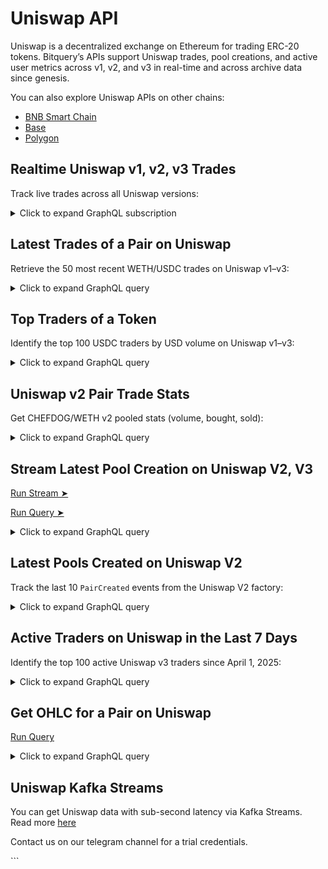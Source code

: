 # Uniswap API

Uniswap is a decentralized exchange on Ethereum for trading ERC-20 tokens. Bitquery’s APIs support Uniswap trades, pool creations, and active user metrics across v1, v2, and v3 in real-time and across archive data since genesis.

You can also explore Uniswap APIs on other chains:

- [BNB Smart Chain](https://docs.bitquery.io/docs/examples/BSC/bsc-uniswap-api/)
- [Base](https://docs.bitquery.io/docs/examples/Base/base-uniswap-api/)
- [Polygon](https://docs.bitquery.io/docs/examples/Matic/matic-uniswap-api/)

<Head>
  <meta name="title" content="Uniswap API - Ethereum On-Chain Token & Trade Data" />
  <meta name="description" content="Access real-time on-chain data for Uniswap tokens using the Bitquery-powered Uniswap API. Track trades, liquidity, token prices, and more on Ethereum." />
  <meta name="keywords" content="Uniswap API,Uniswap token data,Ethereum API,Uniswap on-chain data,Uniswap DEX API,Ethereum tokens,Bitquery API,crypto trading API,Uniswap blockchain data,token analytics API,DeFi analytics,Ethereum memecoins,Uniswap liquidity data" />
  <meta name="robots" content="index, follow" />
  <meta httpEquiv="Content-Type" content="text/html; charset=utf-8" />
  <meta name="language" content="English" />

<meta property="og:type" content="website" />
<meta
  property="og:title"
  content="Uniswap API - Ethereum On-Chain Token & Trade Data"
/>
<meta
  property="og:description"
  content="Explore token analytics and real-time data from Uniswap projects on Ethereum with the Bitquery API."
/>

  <meta property="twitter:card" content="summary_large_image" />
  <meta property="twitter:title" content="Uniswap API - Token & Trade Data on Ethereum" />
  <meta property="twitter:description" content="Monitor token trades, prices, and liquidity for Uniswap tokens using Bitquery's on-chain API." />
</Head>


## Realtime Uniswap v1, v2, v3 Trades

Track live trades across all Uniswap versions:

<details>
  <summary>Click to expand GraphQL subscription</summary>

```graphql
subscription {
  EVM(network: eth) {
    DEXTrades(
      where: {
        Trade: {
          Dex: {
            ProtocolName: { in: ["uniswap_v3", "uniswap_v2", "uniswap_v1"] }
          }
        }
      }
    ) {
      Block {
        Number
        Time
      }
      Transaction {
        From
        To
        Hash
      }
      Trade {
        Dex {
          Delegated
          DelegatedTo
          OwnerAddress
          Pair {
            Decimals
            Name
            SmartContract
          }
          ProtocolFamily
          ProtocolName
          ProtocolVersion
          SmartContract
        }
        Buy {
          Amount
          Buyer
          Currency {
            Name
            Symbol
            SmartContract
          }
          Seller
          Price
        }
        Sell {
          Amount
          Buyer
          Currency {
            Name
            SmartContract
            Symbol
          }
          Seller
          Price
        }
      }
    }
  }
}
```

</details>

## Latest Trades of a Pair on Uniswap

Retrieve the 50 most recent WETH/USDC trades on Uniswap v1–v3:

<details>
  <summary>Click to expand GraphQL query</summary>

```graphql
query LatestTrades {
  EVM(network: eth) {
    DEXTradeByTokens(
      orderBy: { descending: Block_Time }
      limit: { count: 50 }
      where: {
        Trade: {
          Side: {
            Amount: { gt: "0" }
            Currency: {
              SmartContract: {
                is: "0xa0b86991c6218b36c1d19d4a2e9eb0ce3606eb48"
              }
            }
          }
          Currency: {
            SmartContract: { is: "0xc02aaa39b223fe8d0a0e5c4f27ead9083c756cc2" }
          }
          Dex: {
            ProtocolName: { in: ["uniswap_v3", "uniswap_v2", "uniswap_v1"] }
          }
        }
      }
    ) {
      Block {
        allTime: Time
      }
      Trade {
        Dex {
          OwnerAddress
          ProtocolFamily
          ProtocolName
        }
        Currency {
          Symbol
          SmartContract
          Name
        }
        Price
        AmountInUSD
        Amount
        Side {
          Type
          Currency {
            Symbol
            SmartContract
            Name
          }
          AmountInUSD
          Amount
        }
      }
    }
  }
}
```

</details>

## Top Traders of a Token

Identify the top 100 USDC traders by USD volume on Uniswap v1–v3:

<details>
  <summary>Click to expand GraphQL query</summary>

```graphql
query topTraders {
  EVM(network: eth) {
    DEXTradeByTokens(
      orderBy: { descendingByField: "volumeUsd" }
      limit: { count: 100 }
      where: {
        Trade: {
          Currency: {
            SmartContract: { is: "0xa0b86991c6218b36c1d19d4a2e9eb0ce3606eb48" }
          }
          Dex: {
            ProtocolName: { in: ["uniswap_v3", "uniswap_v2", "uniswap_v1"] }
          }
        }
      }
    ) {
      Trade {
        Buyer
      }
      bought: sum(
        of: Trade_Amount
        if: { Trade: { Side: { Type: { is: buy } } } }
      )
      sold: sum(
        of: Trade_Amount
        if: { Trade: { Side: { Type: { is: sell } } } }
      )
      volume: sum(of: Trade_Amount)
      volumeUsd: sum(of: Trade_Side_AmountInUSD)
    }
  }
}
```

</details>

## Uniswap v2 Pair Trade Stats

Get CHEFDOG/WETH v2 pooled stats (volume, bought, sold):

<details>
  <summary>Click to expand GraphQL query</summary>

```graphql
query pairTopTraders {
  EVM(network: eth, dataset: combined) {
    DEXTradeByTokens(
      orderBy: { descendingByField: "volumeUsd" }
      limit: { count: 100 }
      where: {
        Trade: {
          Dex: {
            Pair: {
              SmartContract: {
                is: "0x4ba1970f8d2dda96ebfbc466943fb0dfaab18c75"
              }
            }
          }
        }
      }
    ) {
      Trade {
        Dex {
          OwnerAddress
          ProtocolFamily
          ProtocolName
        }
      }
      bought: sum(
        of: Trade_Amount
        if: { Trade: { Side: { Type: { is: buy } } } }
      )
      sold: sum(
        of: Trade_Amount
        if: { Trade: { Side: { Type: { is: sell } } } }
      )
      volume: sum(of: Trade_Amount)
      volumeUsd: sum(of: Trade_Side_AmountInUSD)
    }
  }
}
```

</details>

## Stream Latest Pool Creation on Uniswap V2, V3

[Run Stream ➤](https://ide.bitquery.io/stream-pool-and-pair-creation-on-ethereum#)

[Run Query ➤](https://ide.bitquery.io/query-pool-and-pair-creation-on-ethereum#)

<details>
  <summary>Click to expand GraphQL query</summary>

```graphql
subscription {
  EVM(network: eth) {
    Events(
      where: {
        Log: {
          SmartContract: {
            in: [
              "0x5C69bEe701ef814a2B6a3EDD4B1652CB9cc5aA6f"
              "0x1f98431c8ad98523631ae4a59f267346ea31f984"
            ]
          }
          Signature: { Name: { in: ["PoolCreated", "PairCreated"] } }
        }
      }
    ) {
      Log {
        SmartContract
      }
      Transaction {
        Hash
      }
      Arguments {
        Type
        Value {
          ... on EVM_ABI_Boolean_Value_Arg {
            bool
          }
          ... on EVM_ABI_Bytes_Value_Arg {
            hex
          }
          ... on EVM_ABI_BigInt_Value_Arg {
            bigInteger
          }
          ... on EVM_ABI_Address_Value_Arg {
            address
          }
          ... on EVM_ABI_String_Value_Arg {
            string
          }
          ... on EVM_ABI_Integer_Value_Arg {
            integer
          }
        }
        Name
      }
      Block {
        Time
      }
    }
  }
}
```

</details>

## Latest Pools Created on Uniswap V2

Track the last 10 `PairCreated` events from the Uniswap V2 factory:

<details>
  <summary>Click to expand GraphQL query</summary>

```graphql
{
  EVM(dataset: combined, network: eth) {
    Events(
      orderBy: { descending: Block_Number }
      limit: { count: 10 }
      where: {
        Log: {
          SmartContract: { is: "0x5C69bEe701ef814a2B6a3EDD4B1652CB9cc5aA6f" }
          Signature: { Name: { is: "PairCreated" } }
        }
      }
    ) {
      Log {
        Signature {
          Name
          Parsed
          Signature
        }
        SmartContract
      }
      Transaction {
        Hash
      }
      Block {
        Date
        Number
      }
      Arguments {
        Type
        Value {
          ... on EVM_ABI_Address_Value_Arg {
            address
          }
        }
      }
    }
  }
}
```

</details>

## Active Traders on Uniswap in the Last 7 Days

Identify the top 100 active Uniswap v3 traders since April 1, 2025:

<details>
  <summary>Click to expand GraphQL query</summary>

```graphql
query ActiveUniswapTraders {
  EVM(dataset: archive, network: eth) {
    DEXTradeByTokens(
      where: {
        Trade: {
          Dex: {
            OwnerAddress: { is: "0x1f98431c8ad98523631ae4a59f267346ea31f984" }
          }
        }
        Block: { Date: { after: "2025-04-01" } }
      }
      limit: { count: 100 }
      orderBy: { descendingByField: "tradeCount" }
    ) {
      Trader: Trade {
        Seller
      }
      tradeCount: count
      uniqueTokens: count(distinct: Trade_Currency_SmartContract)
    }
  }
}
```

</details>

## Get OHLC for a Pair on Uniswap

[Run Query](https://ide.bitquery.io/OHLC-of-a-pair-on-all-Uniswap-versions)

<details>
  <summary>Click to expand GraphQL query</summary>

```graphql

query tradingViewPairs($network: evm_network, $dataset: dataset_arg_enum, $interval: Int, $token: String, $base: String, $from: DateTime, $to: DateTime) {
  EVM(network: $network, dataset: $dataset) {
    DEXTradeByTokens(
      orderBy: {ascendingByField: "Block_Time"}
      where: {TransactionStatus: {Success: true}, Trade: {Side: {Amount: {gt: "0"}, Currency: {SmartContract: {is: $token}}}, Currency: {SmartContract: {is: $base}}, Success: true, Dex: {ProtocolName: {in: ["uniswap_v3", "uniswap_v2", "uniswap_v1"]}}}, Block: {Time: {since: $from, till: $to}}}
    ) {
      Block {
        Time(interval: {count: $interval, in: seconds})
      }
      min: quantile(of: Trade_PriceInUSD, level: 0.1)
      max: quantile(of: Trade_PriceInUSD, level: 0.9)
      close: average(of: Trade_PriceInUSD)
      open: average(of: Trade_PriceInUSD)
      volume: sum(of: Trade_Side_AmountInUSD)
    }
  }
}
{
  "network": "eth",
  "base": "0x2653cd00ceb854efb65b1bb4cbf19c760f66cc3e",
  "token": "0xc02aaa39b223fe8d0a0e5c4f27ead9083c756cc2",
  "dataset": "realtime",
  "interval": 60,
  "from": "2025-07-26T06:41:38.000Z",
  "to": "2025-07-29T06:41:38.000Z"
}

```

</details>

## Uniswap Kafka Streams

You can get Uniswap data with sub-second latency via Kafka Streams. Read more [here](https://docs.bitquery.io/docs/streams/kafka-streaming-concepts/)

Contact us on our telegram channel for a trial credentials.

<VideoPlayer url="https://youtu.be/xcW_Na7YwSk" />
```
